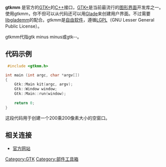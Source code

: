 {{noteTA
|G1=IT
}}
'''gtkmm''' 是官方的[[GTK+|GTK+]]的[[C++|C++]]接口，[[GTK+|GTK+]]是当前最流行的[[图形界面|图形界面]]开发库之一。使用gtkmm，你不但可以从代码还可以用[[Glade|Glade]]来创建用户界面。不过需要[[libglademm|libglademm]]的配合。gtkmm是[[自由软件|自由软件]]，遵循[[LGPL|LGPL]]（GNU Lesser General Public License）。

gtkmm代指gtk minus minus或gtk--。

== 代码示例 ==
 <syntaxhighlight lang="cpp">
 #include <gtkmm.h>

int main (int argc, char *argv[])
{
    Gtk::Main kit(argc, argv);
    Gtk::Window window;
    Gtk::Main::run(window);
    
    return 0;
}
</syntaxhighlight>
这段代码用于创建一个200乘200像素大小的空窗口。

== 相关连接 ==
* [http://www.gtkmm.org/ 官方网站]{{Wayback|url=http://www.gtkmm.org/ |date=20020922042557 }}

[[Category:GTK|Category:GTK]]
[[Category:部件工具箱|Category:部件工具箱]]